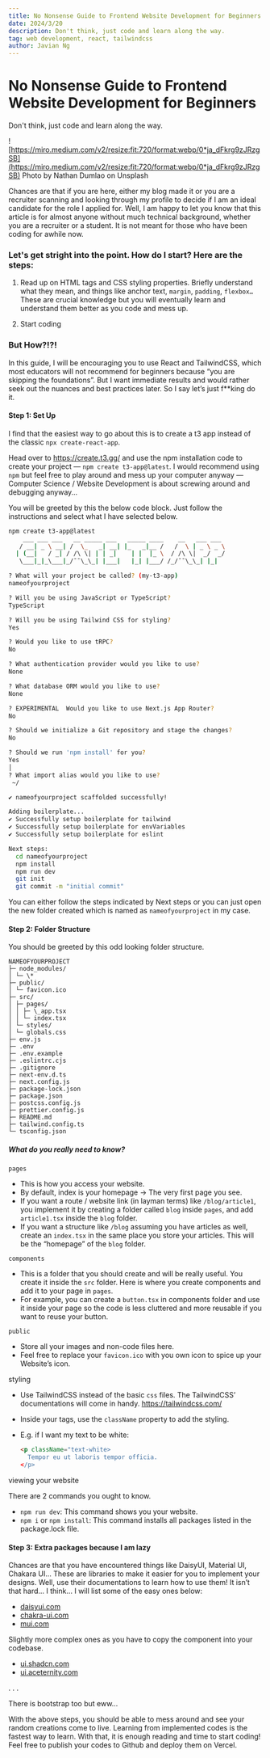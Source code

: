 ```yaml
---
title: No Nonsense Guide to Frontend Website Development for Beginners
date: 2024/3/20
description: Don't think, just code and learn along the way.
tag: web development, react, tailwindcss
author: Javian Ng
---
```


# No Nonsense Guide to Frontend Website Development for Beginners

Don't think, just code and learn along the way.

![https://miro.medium.com/v2/resize:fit:720/format:webp/0*ja_dFkrg9zJRzgSB](https://miro.medium.com/v2/resize:fit:720/format:webp/0*ja_dFkrg9zJRzgSB)
Photo by Nathan Dumlao on Unsplash

Chances are that if you are here, either my blog made it or you are a recruiter scanning and looking through my profile to decide if I am an ideal candidate for the role I applied for. Well, I am happy to let you know that this article is for almost anyone without much technical background, whether you are a recruiter or a student. It is not meant for those who have been coding for awhile now.

### Let's get stright into the point. How do I start? Here are the steps:

1. Read up on HTML tags and CSS styling properties. Briefly understand what they mean, and things like anchor text, `margin`, `padding`, `flexbox…` These are crucial knowledge but you will eventually learn and understand them better as you code and mess up.

2. Start coding

### But How?!?!

In this guide, I will be encouraging you to use React and TailwindCSS, which most educators will not recommend for beginners because “you are skipping the foundations”. But I want immediate results and would rather seek out the nuances and best practices later. So I say let’s just f\*\*king do it.

#### Step 1: Set Up

I find that the easiest way to go about this is to create a t3 app instead of the classic `npx create-react-app`.

Head over to https://create.t3.gg/ and use the npm installation code to create your project — `npm create t3-app@latest`. I would recommend using `npm` but feel free to play around and mess up your computer anyway — Computer Science / Website Development is about screwing around and debugging anyway…

You will be greeted by this the below code block. Just follow the instructions and select what I have selected below.

```bash
npm create t3-app@latest
    ___ ___ ___   __ _____ ___   _____ ____    __   ___ ___
   / __| _ \ __| /  \_   _| __| |_   _|__ /   /  \ | _ \ _ \
  | (__|   / _| / /\ \| | | _|    | |  |_ \  / /\ \|  _/  _/
   \___|_|_\___|_/¯¯\_\_| |___|   |_| |___/ /_/¯¯\_\_| |_|

? What will your project be called? (my-t3-app)
nameofyourproject

? Will you be using JavaScript or TypeScript?
TypeScript

? Will you be using Tailwind CSS for styling?
Yes

? Would you like to use tRPC?
No

? What authentication provider would you like to use?
None

? What database ORM would you like to use?
None

? EXPERIMENTAL  Would you like to use Next.js App Router?
No

? Should we initialize a Git repository and stage the changes?
No

? Should we run 'npm install' for you?
Yes
│
? What import alias would you like to use?
 ~/

✔ nameofyourproject scaffolded successfully!

Adding boilerplate...
✔ Successfully setup boilerplate for tailwind
✔ Successfully setup boilerplate for envVariables
✔ Successfully setup boilerplate for eslint

Next steps:
  cd nameofyourproject
  npm install
  npm run dev
  git init
  git commit -m "initial commit"
```

You can either follow the steps indicated by Next steps or you can just open the new folder created which is named as `nameofyourproject` in my case.

#### Step 2: Folder Structure

You should be greeted by this odd looking folder structure.

```
NAMEOFYOURPROJECT
├─ node_modules/
│ └─ \*
├─ public/
│ └─ favicon.ico
├─ src/
│ ├─ pages/
│ │ ├─ \_app.tsx
│ │ └─ index.tsx
│ └─ styles/
│ └─ globals.css
├─ env.js
├─ .env
├─ .env.example
├─ .eslintrc.cjs
├─ .gitignore
├─ next-env.d.ts
├─ next.config.js
├─ package-lock.json
├─ package.json
├─ postcss.config.js
├─ prettier.config.js
├─ README.md
├─ tailwind.config.ts
└─ tsconfig.json
```

##### What do you really need to know?

`pages`

- This is how you access your website.
- By default, index is your homepage → The very first page you see.
- If you want a route / website link (in layman terms) like `/blog/article1`, you implement it by creating a folder called `blog` inside `pages`, and add `article1.tsx` inside the `blog` folder.
- If you want a structure like `/blog` assuming you have articles as well, create an `index.tsx` in the same place you store your articles. This will be the “homepage” of the `blog` folder.

`components`

- This is a folder that you should create and will be really useful. You create it inside the `src` folder. Here is where you create components and add it to your page in `pages`.
- For example, you can create a `button.tsx` in components folder and use it inside your page so the code is less cluttered and more reusable if you want to reuse your button.

`public`

- Store all your images and non-code files here.
- Feel free to replace your `favicon.ico` with you own icon to spice up your Website’s icon.

styling

- Use TailwindCSS instead of the basic `css` files. The TailwindCSS’ documentations will come in handy. https://tailwindcss.com/
- Inside your tags, use the `className` property to add the styling.
- E.g. if I want my text to be white:

  ```html
  <p className="text-white>
    Tempor eu ut laboris tempor officia.
  </p>
  ```

viewing your website

There are 2 commands you ought to know.

- `npm run dev`: This command shows you your website.
- `npm i` or `npm install`: This command installs all packages listed in the package.lock file.

#### Step 3: Extra packages because I am lazy

Chances are that you have encountered things like DaisyUI, Material UI, Chakara UI… These are libraries to make it easier for you to implement your designs. Well, use their documentations to learn how to use them! It isn’t that hard… I think… I will list some of the easy ones below:

- [daisyui.com](daisyui.com)
- [chakra-ui.com](chakra-ui.com)
- [mui.com](mui.com)

Slightly more complex ones as you have to copy the component into your codebase.

- [ui.shadcn.com](ui.shadcn.com)
- [ui.aceternity.com](ui.aceternity.com)

. . .

There is bootstrap too but eww…

With the above steps, you should be able to mess around and see your random creations come to live. Learning from implemented codes is the fastest way to learn. With that, it is enough reading and time to start coding! Feel free to publish your codes to Github and deploy them on Vercel.
